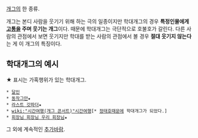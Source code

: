 [[개그]]의 한 종류.

개그는 본디 사람을 웃기기 위해 하는 극의 일종이지만 학대개그의 경우 '''특정인물에게 [[고통]]을 주며 웃기는 개그'''이다. 때문에 학대개그는 극단적으로 호불호가 갈린다. 다른 사람의 관점에서 보면 웃기지만 학대를 받는 사람의 관점에서 볼 경우 '''절대 웃기지 않는다'''는 게 이 개그의 특징이다. 

== 학대개그의 예시 ==
★ 표시는 가혹행위가 있는 학대개그.
 * [[달인]]
 * [[동작그만]]★
 * [[라스트 갓파더]]★
 * [[wiki:"시간여행(개그 콘서트)"시간여행]][* [[정태호]]때문에 학대개그가 되었다.]
 * [[회장님 회장님 우리 회장님]]★

그 외에 계속적인 [[추가바람]].
